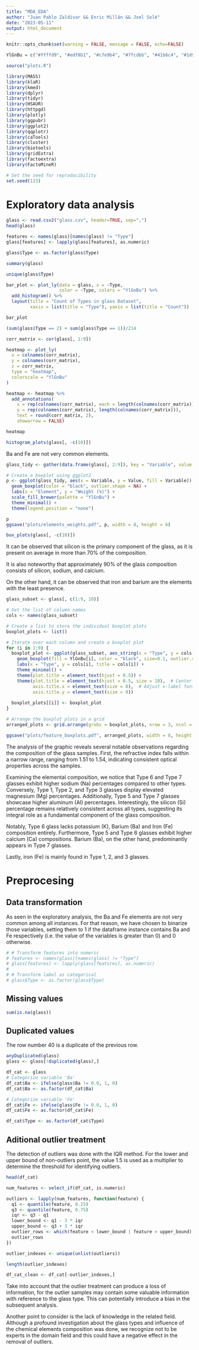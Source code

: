 ---
title: "MDA_EDA"
author: "Juan Pablo Zaldivar && Enric Millán && Joel Solé"
date: "2023-05-11"
output: html_document
---

```{r setup, include=F, warnings=F, echo=F}

knitr::opts_chunk$set(warning = FALSE, message = FALSE, echo=FALSE)

YlGnBu = c("#ffffd9", "#edf8b1", "#c7e9b4", "#7fcdbb", "#41b6c4", "#1d91c0", "#225ea8", "#253494", "#081d58")

source("plots.R")

library(MASS)
library(klaR)
library(kmed)
library(dplyr)
library(tidyr)
library(HSAUR)
library(httpgd)
library(plotly)
library(ggpubr)
library(ggplot2)
library(qqplotr)
library(caTools)
library(cluster)
library(biotools)
library(gridExtra)
library(factoextra)
library(FactoMineR)

# Set the seed for reproducibility
set.seed(123)
```

# Exploratory data analysis

```{r}
glass <- read.csv2("glass.csv", header=TRUE, sep=",")
head(glass)
```

```{r}
features <- names(glass)[names(glass) != "Type"]
glass[features] <- lapply(glass[features], as.numeric)

glass$Type <- as.factor(glass$Type)
```

```{r}
summary(glass)
```

```{r}
unique(glass$Type)
```

```{r}
bar_plot <- plot_ly(data = glass, x = ~Type,
                    color = ~Type, colors = "YlGnBu") %>%
  add_histogram() %>%
  layout(title = "Count of Types in glass Dataset",
         xaxis = list(title = "Type"), yaxis = list(title = "Count"))

bar_plot
```

```{r}
(sum(glass$Type == 2) + sum(glass$Type == 1))/214
```

```{r}
corr_matrix <- cor(glass[, 1:9])

heatmap <- plot_ly(
  x = colnames(corr_matrix),
  y = colnames(corr_matrix),
  z = corr_matrix,
  type = "heatmap",
  colorscale = "YlGnBu"
)

heatmap <- heatmap %>%
  add_annotations(
    x = rep(colnames(corr_matrix), each = length(colnames(corr_matrix))),
    y = rep(colnames(corr_matrix), length(colnames(corr_matrix))),
    text = round(corr_matrix, 2),
    showarrow = FALSE)

heatmap
```

```{r}
histogram_plots(glass[, -c(10)])
```

Ba and Fe are not very common elements.

```{r}
glass_tidy <- gather(data.frame(glass[, 2:9]), key = "Variable", value = "Value")

# Create a boxplot using ggplot2
p <- ggplot(glass_tidy, aes(x = Variable, y = Value, fill = Variable)) +
  geom_boxplot(color = "black", outlier.shape = NA) +
  labs(x = "Element", y = "Weight (%)") +
  scale_fill_brewer(palette = "YlGnBu") +
  theme_minimal() +
  theme(legend.position = "none")

p
ggsave("plots/elements_weights.pdf", p, width = 8, height = 6)
```

```{r}
box_plots(glass[, -c(10)])
```

It can be observed that silicon is the primary component of the glass, as it is present on average in more than 70% of the composition.

It is also noteworthy that approximately 90% of the glass composition consists of silicon, sodium, and calcium.

On the other hand, it can be observed that iron and barium are the elements with the least presence.

```{r}
glass_subset <- glass[, c(1:9, 10)]

# Get the list of column names
cols <- names(glass_subset)

# Create a list to store the individual boxplot plots
boxplot_plots <- list()

# Iterate over each column and create a boxplot plot
for (i in 1:9) {
  boxplot_plot <- ggplot(glass_subset, aes_string(x = "Type", y = cols[i])) +
    geom_boxplot(fill = YlGnBu[i], color = "black", size=0.1, outlier.size = 0.6) +
    labs(x = "Type", y = cols[i], title = cols[i]) +
    theme_minimal() +
    theme(plot.title = element_text(hjust = 0.5)) +
    theme(plot.title = element_text(hjust = 0.5, size = 10),  # Center-align the title, adjust font size
          axis.title.x = element_text(size = 8),  # Adjust x-label font size
          axis.title.y = element_text(size = 8))
  
  boxplot_plots[[i]] <- boxplot_plot
}

# Arrange the boxplot plots in a grid
arranged_plots <- grid.arrange(grobs = boxplot_plots, nrow = 3, ncol = 3)

ggsave("plots/feature_boxplots.pdf", arranged_plots, width = 8, height = 8)
```

The analysis of the graphic reveals several notable observations regarding the composition of the glass samples. First, the refractive index falls within a narrow range, ranging from 1.51 to 1.54, indicating consistent optical properties across the samples.

Examining the elemental composition, we notice that Type 6 and Type 7 glasses exhibit higher sodium (Na) percentages compared to other types. Conversely, Type 1, Type 2, and Type 3 glasses display elevated magnesium (Mg) percentages. Additionally, Type 5 and Type 7 glasses showcase higher aluminum (Al) percentages. Interestingly, the silicon (Si) percentage remains relatively consistent across all types, suggesting its integral role as a fundamental component of the glass composition.

Notably, Type 6 glass lacks potassium (K), Barium (Ba) and Iron (Fe) composition entirely. Furthermore, Type 5 and Type 6 glasses exhibit higher calcium (Ca) compositions. Barium (Ba), on the other hand, predominantly appears in Type 7 glasses.

Lastly, iron (Fe) is mainly found in Type 1, 2, and 3 glasses.


# Preprocesing

## Data transformation

As seen in the exploratory analysis, the Ba and Fe elements are not very common among all instances. For that reason, we have chosen to binarize those variables, setting them to 1 if the dataframe instance contains Ba and Fe respectively (i.e. the value of the variables is greater than 0) and 0 otherwise.

```{r}
# # Transform features into numeric
# features <- names(glass)[names(glass) != "Type"]
# glass[features] <- lapply(glass[features], as.numeric)
# 
# # Transform label as categorical
# glass$Type <- as.factor(glass$Type)
```

## Missing values

```{r}
sum(is.na(glass))
```

## Duplicated values

The row number 40 is a duplicate of the previous row.

```{r}
anyDuplicated(glass)
glass <- glass[!duplicated(glass),]
```

```{r}
df_cat <- glass
# Categorize variable 'Ba'
df_cat$Ba <- ifelse(glass$Ba != 0.0, 1, 0)
df_cat$Ba <- as.factor(df_cat$Ba)

# Categorize variable 'Fe'
df_cat$Fe <- ifelse(glass$Fe != 0.0, 1, 0)
df_cat$Fe <- as.factor(df_cat$Fe)

df_cat$Type <- as.factor(df_cat$Type)
```

## Aditional outlier treatment

The detection of outliers was done with the IQR method. For the lower and upper bound of non-outliers point, the value $1.5$ is used as a multiplier to determine the threshold for identifying outliers.

```{r}
head(df_cat)
```

```{r}
num_features <- select_if(df_cat, is.numeric)

outliers <- lapply(num_features, function(feature) {
  q1 <- quantile(feature, 0.25)
  q3 <- quantile(feature, 0.75)
  iqr <- q3 - q1
  lower_bound <- q1 - 3 * iqr 
  upper_bound <- q3 + 3 * iqr
  outlier_rows <- which(feature < lower_bound | feature > upper_bound)
  outlier_rows
})

outlier_indexes <- unique(unlist(outliers))

length(outlier_indexes)

df_cat_clean <- df_cat[-outlier_indexes,]
```

Take into account that the outlier treatment can produce a loss of information, for the outlier samples may contain some valuable information with reference to the glass type. This can potentially introduce a bias in the subsequent analysis. 

Another point to consider is the lack of knowledge in the related field. Although a profound investigation about the glass types and influence of the chemical elements composition was done, we recognize not to be experts in the domain field and this could have a negative effect in the removal of outliers.
